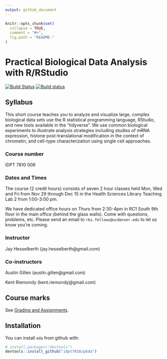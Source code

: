 ```yaml
---
output: github_document
---
```


```r
knitr::opts_chunk$set(
  collapse = TRUE,
  comment = "#>",
  fig.path = "README-"
)
```

# Practical Biological Data Analysis with R/RStudio

[![Build Status](https://travis-ci.org/IDPT7810/practical-data-analysis.svg?branch=master)](https://travis-ci.org/IDPT7810/practical-data-analysis) [![Build status](https://ci.appveyor.com/api/projects/status/nmsmgqp6nr1898wq?svg=true)](https://ci.appveyor.com/project/kriemo/practical-data-analysis)

## Syllabus

This short course teaches you to analyze and visualize large, complex biological data sets use the R statistical programming language, RStudio, and new tools available in the "tidyverse". We use common biological experiments to illustrate analysis strategies including studies of mRNA expression, histone post-translational modification in the context of chromatin, and cell-type characterization using single cell approaches.

### Course number

IDPT 7810 006

### Dates and Times

The course (2 credit hours) consists of seven 2 hour classes held Mon, Wed and Fri from Nov 29 through Dec 15 in the Health Sciences Library Teaching Lab 2 from 1:00-3:00 pm.

We have dedicated office hours on Thurs from 2:30-4pm in RC1 South 9th floor in the main office (behind the glass walls). Come with questions, problems, etc. Please send an email to `rbi.fellows@ucdenver.edu` to let us know you're coming.

### Instructor

Jay Hesselberth (jay.hesselberth@gmail.com)

### Co-instructors

Austin Gillen (austin.gillen@gmail.com)

Kent Riemondy (kent.riemondy@gmail.com) 

## Course marks

See [Grading and Assignments](https://idpt7810.github.io/practical-data-analysis/articles/assignments.html).

## Installation

You can install `eda` from github with:

```r
# install.packages("devtools")
devtools::install_github("idpt7810/pbda")
```
